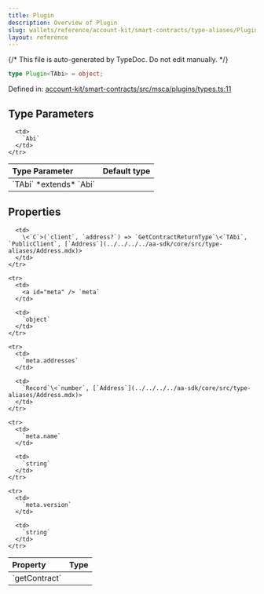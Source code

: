 ```yaml
---
title: Plugin
description: Overview of Plugin
slug: wallets/reference/account-kit/smart-contracts/type-aliases/Plugin
layout: reference
---
```


{/* This file is auto-generated by TypeDoc. Do not edit manually. */}

```ts
type Plugin<TAbi> = object;
```

Defined in: [account-kit/smart-contracts/src/msca/plugins/types.ts:11](https://github.com/alchemyplatform/aa-sdk/blob/dc58c113ff1eeb06d4b3f76c505cbbaad47db8fc/account-kit/smart-contracts/src/msca/plugins/types.ts#L11)

## Type Parameters

<table>
  <thead>
    <tr>
      <th align="left">Type Parameter</th>
      <th align="left">Default type</th>
    </tr>
  </thead>

  <tbody>
    <tr>
      <td>
        `TAbi` *extends* `Abi`
      </td>

      <td>
        `Abi`
      </td>
    </tr>

  </tbody>
</table>

## Properties

<table>
  <thead>
    <tr>
      <th align="left">Property</th>
      <th align="left">Type</th>
    </tr>
  </thead>

  <tbody>
    <tr>
      <td>
        <a id="getcontract" /> `getContract`
      </td>

      <td>
        \<`C`>(`client`, `address?`) => `GetContractReturnType`\<`TAbi`, `PublicClient`, [`Address`](../../../../aa-sdk/core/src/type-aliases/Address.mdx)>
      </td>
    </tr>

    <tr>
      <td>
        <a id="meta" /> `meta`
      </td>

      <td>
        `object`
      </td>
    </tr>

    <tr>
      <td>
        `meta.addresses`
      </td>

      <td>
        `Record`\<`number`, [`Address`](../../../../aa-sdk/core/src/type-aliases/Address.mdx)>
      </td>
    </tr>

    <tr>
      <td>
        `meta.name`
      </td>

      <td>
        `string`
      </td>
    </tr>

    <tr>
      <td>
        `meta.version`
      </td>

      <td>
        `string`
      </td>
    </tr>

  </tbody>
</table>
